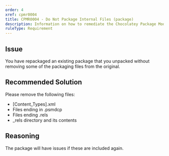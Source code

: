 ```yaml
---
order: 4
xref: cpmr0004
title: CPMR0004 - Do Not Package Internal Files (package)
description: Information on how to remediate the Chocolatey Package Moderation Rule 0004
ruleType: Requirement
---
```


<?! Include "../../../../../shared/package-validator-rule-requirement.txt" /?>

## Issue

You have repackaged an existing package that you unpacked without removing some of the packaging files from the original.

## Recommended Solution

Please remove the following files:

* [Content_Types].xml
* Files ending in .psmdcp
* Files ending .rels
* _rels directory and its contents

## Reasoning

The package will have issues if these are included again.
